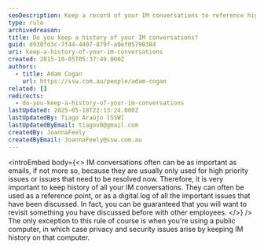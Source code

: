 ```yaml
---
seoDescription: Keep a record of your IM conversations to reference high-priority issues and resolve problems efficiently.
type: rule
archivedreason:
title: Do you keep a history of your IM conversations?
guid: d930fd3c-7f44-4407-879f-a0ef05798384
uri: keep-a-history-of-your-im-conversations
created: 2015-10-05T05:37:49.000Z
authors:
  - title: Adam Cogan
    url: https://ssw.com.au/people/adam-cogan
related: []
redirects:
  - do-you-keep-a-history-of-your-im-conversations
lastUpdated: 2025-05-18T22:13:24.000Z
lastUpdatedBy: Tiago Araújo [SSW]
lastUpdatedByEmail: tiagov8@gmail.com
createdBy: JoannaFeely
createdByEmail: JoannaFeely@ssw.com.au
---
```


<introEmbed
  body={<>
IM conversations often can be as important as emails, if not more so, because they are usually only used for high priority issues or issues that need to be resolved now. Therefore, it is very important to keep history of all your IM conversations. They can often be used as a reference point, or as a digital log of all the important issues that have been discussed. In fact, you can be guaranteed that you will want to revisit something you have discussed before with other employees.
  </>}
/>
The only exception to this rule of course is when you're using a public computer, in which case privacy and security issues arise by keeping IM history on that computer.
